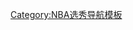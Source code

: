 {{Navbox
|name  = 2008年NBA选秀
|title = [[2008年NBA选秀]]
|state = {{{state|autocollapse}}}
|bodyclass = hlist

| group1 = 第一轮
| list1 =
* [[德里克·罗斯]]
* [[迈克尔·比斯利]]
* [[O·J·梅奥]]
* [[拉塞尔·威斯布鲁克]]
* [[凱文·洛夫]]
* [[达尼洛·加利纳里]]
* [[埃里克·戈登]]
* [[乔·亚历山大]]
* [[D·J·奥古斯汀]]
* [[布鲁克·洛佩斯]]
* [[杰里德·贝勒斯]]
* [[杰森·汤普森 (篮球运动员)|杰森·汤普森]]
* [[布兰登·拉什]]
* [[安东尼·兰多夫]]
* [[罗宾·洛佩斯]]
* [[马利斯·斯贝茨]]
* [[罗伊·希伯特]]
* [[贾维尔·麦基]]
* [[J·J·希克森]]
* [[阿莱克西·阿金萨]]
* [[莱恩·安德森]]
* [[考特尼·李]]
* [[科斯塔·库佛斯]]
* [[賽爾吉·伊巴卡]]
* [[尼古拉·巴頓|尼古拉·巴图姆]]
* [[乔治·希尔 (篮球运动员)|乔治·希尔]]
* [[达雷尔·阿瑟]]
* [[唐特·格林]]
* [[D·J·怀特]]
* [[J·R·吉登斯]]

| group2 = 第二轮
| list2 =
* [[尼古拉·佩科維奇]]
* [[沃尔特·夏普]]
* [[乔伊·多西]]
* [[马里奥·钱莫斯]]
* [[德安德鲁·乔丹]]
* [[欧米尔·阿西克]]
* [[卢克·巴莫特]]
* [[桑尼·威姆斯]]
* [[凯尔·维弗尔]]
* [[克里斯·道格拉斯-罗伯茨]]
* [[内森·杰瓦伊]]
* [[肖恩·辛格特里]]
* [[小帕特里克·尤因]]
* [[安特·托米奇|安特·托米奇]]
* [[戈倫·卓吉奇]]
* [[特伦特·普莱斯特德]]
* [[亨利·沃克(篮球运动员)|亨利·沃克]]
* [[马利克·海尔斯顿]]
* [[理查德·亨德里克斯]]
* [[迪旺·哈丁]]
* [[肖恩·福斯特]]
* [[达内尔·杰克逊]]
* [[塔迪加·德拉切维奇]]
* [[马蒂·伦宁]]
* [[麦克·泰勒 (篮球运动员)|麦克·泰勒]]
* [[萨沙·考恩]]
* [[詹姆斯·吉斯特]]
* [[乔·克劳福德]]
* [[德隆·华盛顿]]
* [[赛米·埃尔登]]

|belowclass = hlist
|below = {{NBA Draft template list}}
}}<noinclude>
{{collapsible option}}
[[Category:NBA选秀导航模板]]
</noinclude>